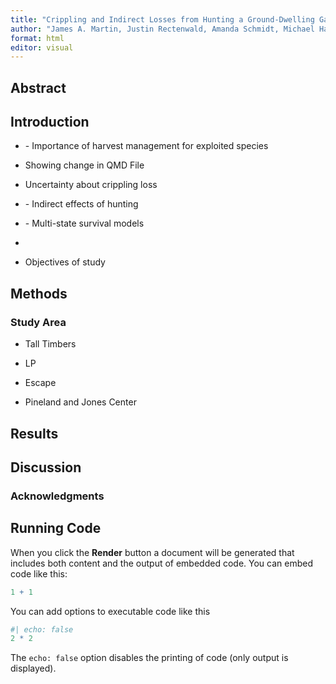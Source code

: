 ```yaml
---
title: "Crippling and Indirect Losses from Hunting a Ground-Dwelling Game Bird"
author: "James A. Martin, Justin Rectenwald, Amanda Schmidt, Michael Hazelbaker, Holly Lott, Alex Jackson, Geoff Beane, and D. Clay Sisson"
format: html
editor: visual
---
```


## Abstract

## Introduction

-   \- Importance of harvest management for exploited species

-   Showing change in QMD File

-   Uncertainty about crippling loss

-   \- Indirect effects of hunting

-   \- Multi-state survival models

-   

-   Objectives of study

## Methods

### Study Area

-   Tall Timbers <!--# Hazelbaker -->

-   LP <!--# Holly -->

-   Escape <!--# Amanda -->

-   Pineland and Jones Center <!--# Justin -->

## Results

## Discussion

### Acknowledgments

## Running Code

When you click the **Render** button a document will be generated that includes both content and the output of embedded code. You can embed code like this:

```r
1 + 1
```

You can add options to executable code like this

```r
#| echo: false
2 * 2
```

The `echo: false` option disables the printing of code (only output is displayed).
